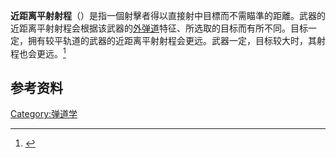 {{Expand language|time=2017-03-27T12:32:03+00:00}}
'''近距离平射射程'''（'''{{lang-en|point-blank range}}'''）是指一個射擊者得以直接射中目標而不需瞄準的距離。武器的近距离平射射程会根据该武器的[[外弹道|外弹道]]特征、所选取的目标而有所不同。目标一定，拥有较平轨道的武器的近距离平射射程会更远。武器一定，目标较大时，其射程也会更远。<ref name=guntec>{{cite web|url=http://www.midwayusa.com/guntecdictionary.exe/showterm?TermID=3768 |title=Definition for "point blank range" |publisher=MidwayUSA |accessdate=2007-09-11 |deadurl=yes |archiveurl=https://web.archive.org/web/20071208234646/http://www.midwayusa.com/guntecdictionary.exe/showterm?TermID=3768 |archivedate= 2007-12-08 }}</ref>

== 参考资料 ==
{{reflist}}

{{小作品}}

[[Category:弹道学|Category:弹道学]]